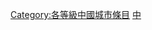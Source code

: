 {{catmore1|[[Wikipedia:中国城市专题|Wikipedia:中国城市专题]]}}
{{Articles by Quality| topic=中国城市|project=中国城市|format=TOC}}
{{Wikipedia category}}
{{emptycat}}
[[Category:各等級中國城市條目|Category:各等級中國城市條目]]
[[Category:小作品級城市條目|中]]